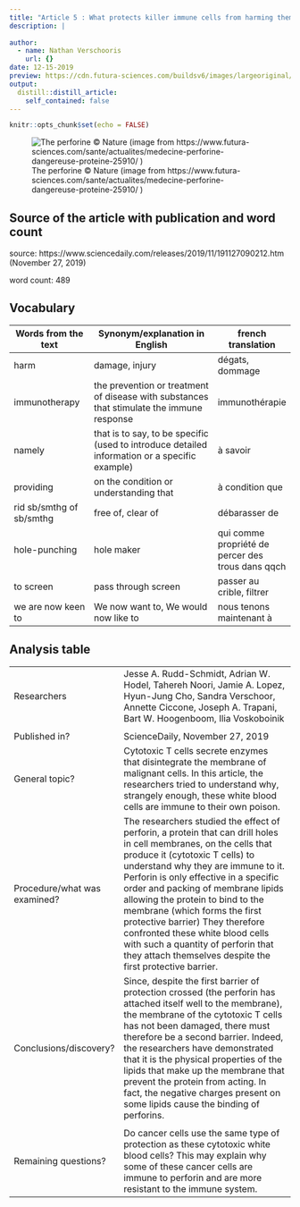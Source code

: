 ```yaml
---
title: "Article 5 : What protects killer immune cells from harming themselves?"
description: |
 
author:
  - name: Nathan Verschooris
    url: {}
date: 12-15-2019
preview: https://cdn.futura-sciences.com/buildsv6/images/largeoriginal/e/f/b/efb6d542cd_50011622_perforine-nature.jpg
output:
  distill::distill_article:
    self_contained: false
---
```


```r
knitr::opts_chunk$set(echo = FALSE)
```

![The perforine © Nature (image from https://www.futura-sciences.com/sante/actualites/medecine-perforine-dangereuse-proteine-25910/ )](https://cdn.futura-sciences.com/buildsv6/images/largeoriginal/e/f/b/efb6d542cd_50011622_perforine-nature.jpg)

## Source of the article with publication and word count

source: https://www.sciencedaily.com/releases/2019/11/191127090212.htm (November 27, 2019)

word count: 489

## Vocabulary 

| Words from the text | Synonym/explanation in English | french translation |
| ------------------- | ------------------------------ | ---------------|
|harm|damage, injury|dégats, dommage|
|immunotherapy|the prevention or treatment of disease with substances that stimulate the immune response|immunothérapie|
|namely|that is to say, to be specific (used to introduce detailed information or a specific example)|à savoir|
|providing|on the condition or understanding that|à condition que|
|rid sb/smthg of sb/smthg|free of, clear of| débarasser de  |
|hole-punching|hole maker|qui comme propriété de percer des trous dans qqch|
|to screen |pass through screen|passer au crible, filtrer|
|we are now keen to|We now want to, We would now like to|nous tenons maintenant à|




## Analysis table 

|                              |                                                                     |
| ---------------------------- | ------------------------------------------------------------------- |
| Researchers                  | Jesse A. Rudd-Schmidt, Adrian W. Hodel, Tahereh Noori, Jamie A. Lopez, Hyun-Jung Cho, Sandra Verschoor, Annette Ciccone, Joseph A. Trapani, Bart W. Hoogenboom, Ilia Voskoboinik
|
| Published in?                | ScienceDaily, November 27, 2019   |
| General topic?               |  Cytotoxic T cells secrete enzymes that disintegrate the membrane of malignant cells. In this article, the researchers tried to understand why, strangely enough, these white blood cells are immune to their own poison.|
| Procedure/what was examined? |The researchers studied the effect of perforin, a protein that can drill holes in cell membranes, on the cells that produce it (cytotoxic T cells) to understand why they are immune to it. Perforin is only effective in a specific order and packing of membrane lipids allowing the protein to bind to the membrane (which forms the first protective barrier) They therefore confronted these white blood cells with such a quantity of perforin that they attach themselves despite the first protective barrier.  |
| Conclusions/discovery?       | Since, despite the first barrier of protection crossed (the perforin has attached itself well to the membrane), the membrane of the cytotoxic T cells has not been damaged, there must therefore be a second barrier. Indeed, the researchers have demonstrated that it is the physical properties of the lipids that make up the membrane that prevent the protein from acting. In fact, the negative charges present on some lipids cause the binding of perforins.
 |
| Remaining questions?         | Do cancer cells use the same type of protection as these cytotoxic white blood cells? This may explain why some of these cancer cells are immune to perforin and are more resistant to the immune system. |

